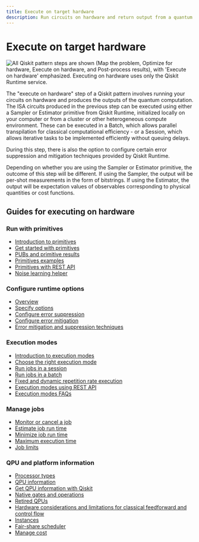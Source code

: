 ```yaml
---
title: Execute on target hardware
description: Run circuits on hardware and return output from a quantum computer.
---
```


# Execute on target hardware

![All Qiskit pattern steps are shown (Map the problem, Optimize for hardware, Execute on hardware, and Post-process results), with 'Execute on hardware' emphasized. Executing on hardware uses only the Qiskit Runtime service.](/images/qiskit-patterns/execute.svg)

The "execute on hardware" step of a Qiskit pattern involves running your circuits on hardware
and produces the outputs of the quantum computation. The ISA circuits produced in
the previous step can be executed using either a Sampler or Estimator primitive from
Qiskit Runtime, initialized locally on your computer or from a cluster or other
heterogeneous compute environment. These can be executed in a Batch, which allows
parallel transpilation for classical computational efficiency - or a Session,
which allows iterative tasks to be implemented efficiently without queuing delays.

During this step, there is also the option to configure certain error suppression and
mitigation techniques provided by Qiskit Runtime.

Depending on whether you are using the Sampler or Estimator primitive, the outcome of this step
will be different. If using the Sampler, the output will be per-shot measurements
in the form of bitstrings. If using the Estimator, the output will be
expectation values of observables corresponding to physical quantities or cost functions.

## Guides for executing on hardware

### Run with primitives
* [Introduction to primitives](./primitives)
* [Get started with primitives](./get-started-with-primitives)
* [PUBs and primitive results](./primitive-input-output)
* [Primitives examples](./primitives-examples)
* [Primitives with REST API](./primitives-rest-api)
* [Noise learning helper](./noise-learning)

### Configure runtime options
* [Overview](./runtime-options-overview)
* [Specify options](./specify-runtime-options)
* [Configure error suppression](./configure-error-suppression)
* [Configure error mitigation](./configure-error-mitigation)
* [Error mitigation and suppression techniques](./error-mitigation-and-suppression-techniques)

### Execution modes
* [Introduction to execution modes](./execution-modes)
* [Choose the right execution mode](./choose-execution-mode)
* [Run jobs in a session](./run-jobs-session)
* [Run jobs in a batch](./run-jobs-batch)
* [Fixed and dynamic repetition rate execution](./repetition-rate-execution)
* [Execution modes using REST API](./execution-modes-rest-api)
* [Execution modes FAQs](./execution-modes-faq)

### Manage jobs
* [Monitor or cancel a job](./monitor-job)
* [Estimate job run time](./estimate-job-run-time)
* [Minimize job run time](./minimize-time)
* [Maximum execution time](./max-execution-time)
* [Job limits](./job-limits)

### QPU and platform information
* [Processor types](./processor-types)
* [QPU information](./qpu-information)
* [Get QPU information with Qiskit](./get-qpu-information)
* [Native gates and operations](./native-gates)
* [Retired QPUs](./retired-qpus)
* [Hardware considerations and limitations for classical feedforward and control flow](./dynamic-circuits-considerations)
* [Instances](./instances)
* [Fair-share scheduler](./fair-share-scheduler)
* [Manage cost](./manage-cost)
